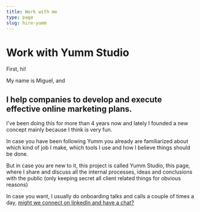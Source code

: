 ```yaml
---
title: Work with me
type: page
slug: hire-yumm
---
```




<HeroSection height={40}>


# Work with Yumm Studio

</HeroSection>

First, hi!

My name is Miguel, and 

## I help companies to develop and execute effective online marketing plans.

I've been doing this for more than 4 years now and lately I founded a new concept mainly because I think is very fun.

In case you have been following Yumm you already are familiarized about which kind of job I make, which tools I use and how I believe things should be done.

But in case you are new to it, this project is called Yumm Studio, this page, where I share and discuss all the internal processes, ideas and conclusions with the public (only keeping secret all client related things for obvious reasons)




In case you want, I usually do onboarding talks and calls a couple of times a day, <a href="https://linkedin.com/ln/migueldf10"> might we connect on linkedIn and have a chat?</a>
